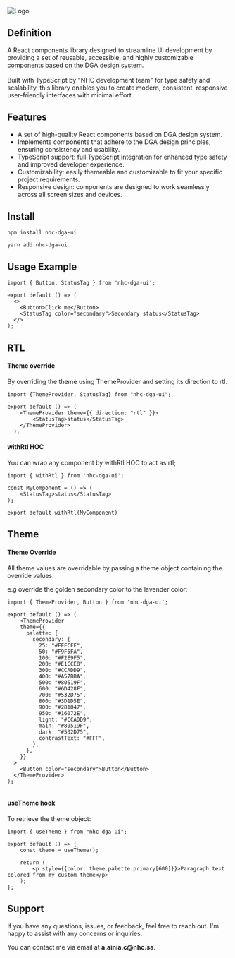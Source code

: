 ![Logo](https://i.ibb.co/6ZrRpQ6/logo.png)

## Definition
A React components library designed to streamline UI development by providing a set of reusable, accessible, and highly customizable components based on the DGA [design system](https://design.dga.gov.sa). <br/><br/>
Built with TypeScript by "NHC development team" for type safety and scalability, this library enables you to create modern, consistent, responsive user-friendly interfaces with minimal effort.

## Features
- A set of high-quality React components based on DGA design system.
- Implements components that adhere to the DGA design principles, ensuring consistency and usability.
- TypeScript support: full TypeScript integration for enhanced type safety and improved developer experience.
- Customizability: easily themeable and customizable to fit your specific project requirements.
- Responsive design: components are designed to work seamlessly across all screen sizes and devices.

## Install
```
npm install nhc-dga-ui
```
```
yarn add nhc-dga-ui
```


## Usage Example
```
import { Button, StatusTag } from 'nhc-dga-ui';

export default () => (
  <>
    <Button>Click me</Button>
    <StatusTag color="secondary">Secondary status</StatusTag>
  </>
);
```

## RTL
#### Theme override
By overriding the theme using ThemeProvider and setting its direction to rtl.
```
import {ThemeProvider, StatusTag} from "nhc-dga-ui";

export default () => (
    <ThemeProvider theme={{ direction: "rtl" }}>
        <StatusTag>status</StatusTag>
    </ThemeProvider>
  );

```

#### withRtl HOC
You can wrap any component by withRtl HOC to act as rtl;

```
import { withRtl } from 'nhc-dga-ui';

const MyComponent = () => (
    <StatusTag>status</StatusTag>
);

export default withRtl(MyComponent)
```

## Theme
#### Theme Override
All theme values are overridable by passing a theme object containing the override values.

e.g override the golden secondary color to the lavender color:
```
import { ThemeProvider, Button } from 'nhc-dga-ui';

export default () => (
    <ThemeProvider
    theme={{
      palette: {
        secondary: {
          25: "#FEFCFF",
          50: "#F9F5FA",
          100: "#F2E9F5",
          200: "#E1CCE8",
          300: "#CCADD9",
          400: "#A57BBA",
          500: "#80519F",
          600: "#6D428F",
          700: "#532D75",
          800: "#3D1D5E",
          900: "#281047",
          950: "#16072E",
          light: "#CCADD9",
          main: "#80519F",
          dark: "#532D75",
          contrastText: "#FFF",
        },
      },
    }}
  >
    <Button color="secondary">Button</Button>
  </ThemeProvider>
);
  
```
#### useTheme hook
To retrieve the theme object:
```
import { useTheme } from "nhc-dga-ui";

export default () => {
    const theme = useTheme();

    return (
        <p style={{color: theme.palette.primary[600]}}>Paragraph text colored from my custom theme</p>
    );
};
```

## Support
If you have any questions, issues, or feedback, feel free to reach out. I'm happy to assist with any concerns or inquiries.

You can contact me via email at __a.ainia.c@nhc.sa__.